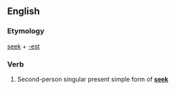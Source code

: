 ==English==

===Etymology===
[[seek]] + [[-est]]

===Verb===
{{en-verb form}}

# {{context|archaic}} Second-person singular present simple form of '''[[seek]]'''